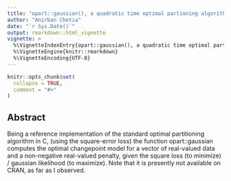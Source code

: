 ```yaml
---
title: "opart::gaussian(), a quadratic time optimal partioning algorithm"
author: "Anirban Chetia"
date: "`r Sys.Date()`"
output: rmarkdown::html_vignette
vignette: >
  %\VignetteIndexEntry{opart::gaussian(), a quadratic time optimal partioning algorithm}
  %\VignetteEngine{knitr::rmarkdown}
  %\VignetteEncoding{UTF-8}
---
```


```r
knitr::opts_chunk$set(
  collapse = TRUE,
  comment = "#>"
)
```

## Abstract
Being a reference implementation of the standard optimal partitioning algorithm in C, (using the square-error loss) the function opart::gaussian computes the optimal changepoint model for a vector of real-valued data and a non-negative real-valued penalty, given the square loss (to minimize) / gaussian likelihood (to maximize). Note that it is presently not available on CRAN, as far as I observed.

